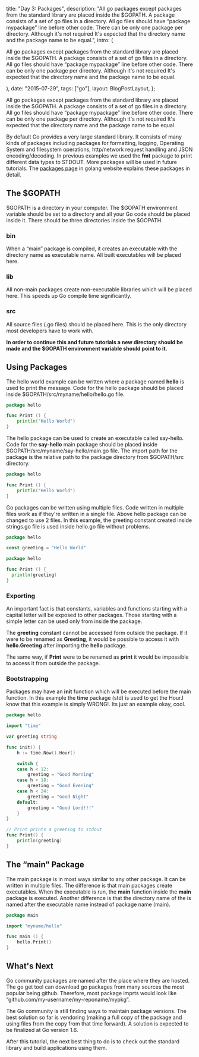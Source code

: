 
  title: "Day 3: Packages",
  description:
    "All go packages except packages from the standard library are placed inside the $GOPATH. A package consists of a set of go files in a directory. All go files should have “package mypackage” line before other code. There can be only one package per directory. Although it's not required It's expected that the directory name and the package name to be equal.",
  intro: (
    <section>
      <p>
        All go packages except packages from the standard library are placed
        inside the $GOPATH. A package consists of a set of go files in a
        directory. All go files should have “package mypackage” line before
        other code. There can be only one package per directory. Although it's
        not required It's expected that the directory name and the package name
        to be equal.
      </p>
    </section>
  ),
  date: "2015-07-29",
  tags: ["go"],
  layout: BlogPostLayout,
};

All go packages except packages from the standard library are placed inside the $GOPATH. A package consists of a set of go files in a directory. All go files should have “package mypackage” line before other code. There can be only one package per directory. Although it's not required It's expected that the directory name and the package name to be equal.

By default Go provides a very large standard library. It consists of many kinds of packages including packages for formatting, logging, Operating System and filesystem operations, http/network request handling and JSON encoding/decoding. In previous examples we used the **fmt** package to print different data types to STDOUT. More packages will be used in future tutorials. The [packages page](https://golang.org/pkg/) in golang website explains these packages in detail.

## The $GOPATH

$GOPATH is a directory in your computer. The $GOPATH environment variable should be set to a directory and all your Go code should be placed inside it. There should be three directories inside the $GOPATH.

### bin

When a “main” package is compiled, it creates an executable with the directory name as executable name. All built executables will be placed here.

### lib

All non-main packages create non-executable libraries which will be placed here. This speeds up Go compile time significantly.

### src

All source files (.go files) should be placed here. This is the only directory most developers have to work with.

**In order to continue this and future tutorials a new directory should be made and the $GOPATH environment variable should point to it.**

## Using Packages

The hello world example can be written where a package named **hello** is used to print the message. Code for the hello package should be placed inside $GOPATH/src/myname/hello/hello.go file.

```go
package hello

func Print () {
	println("Hello World")
}
```

The hello package can be used to create an executable called say-hello. Code for the **say-hello** main package should be placed inside $GOPATH/src/myname/say-hello/main.go file. The import path for the package is the relative path to the package directory from $GOPATH/src directory.

```go
package hello

func Print () {
	println("Hello World")
}
```

Go packages can be written using multiple files. Code written in multiple files work as if they're written in a single file. Above hello package can be changed to use 2 files. In this example, the greeting constant created inside strings.go file is used inside hello.go file without problems.

```go
package hello

const greeting = "Hello World"
```

```go
package hello

func Print () {
  println(greeting)
}
```

### Exporting

An important fact is that constants, variables and functions starting with a capital letter will be exposed to other packages. Those starting with a simple letter can be used only from inside the package.

The **greeting** constant cannot be accessed form outside the package. If it were to be renamed as **Greeting**, it would be possible to access it with **hello.Greeting** after importing the **hello** package.

The same way, if **Print** were to be renamed as **print** it would be impossible to access it from outside the package.

### Bootstrapping

Packages may have an **init** function which will be executed before the main function. In this example the **time** package (std) is used to get the Hour.I know that this example is simply WRONG!. Its just an example okay, cool.

```go
package hello

import "time"

var greeting string

func init() {
	h := time.Now().Hour()

	switch {
	case h < 12:
		greeting = "Good Morning"
	case h < 18:
		greeting = "Good Evening"
	case h < 24:
		greeting = "Good Night"
	default:
		greeting = "Good Lord!!!"
	}
}

// Print prints a greeting to stdout
func Print() {
	println(greeting)
}
```

## The “main” Package

The main package is in most ways similar to any other package. It can be written in multiple files. The difference is that main packages create executables. When the executable is run, the **main** function inside the **main** package is executed. Another difference is that the directory name of the is named after the executable name instead of package name (main).

```go
package main

import "myname/hello"

func main () {
	hello.Print()
}
```

## What's Next

Go community packages are named after the place where they are hosted. The go get tool can download go packages from many sources the most popular being github. Therefore, most package imprts would look like “github.com/my-username/my-reponame/mypkg”.

The Go community is still finding ways to maintain package versions. The best solution so far is vendoring (making a full copy of the package and using files from the copy from that time forward). A solution is expected to be finalized at Go version 1.6.

After this tutorial, the next best thing to do is to check out the standard library and build applications using them.
